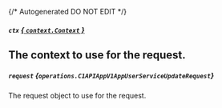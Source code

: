 {/* Autogenerated DO NOT EDIT  */}

##### `ctx` [*{ `context.Context` }*](https://pkg.go.dev/context#Context)
The context to use for the request.
---
##### `request` *{`operations.C1APIAppV1AppUserServiceUpdateRequest`}*
The request object to use for the request.

<Collapsible openLabel={Labels.showProperties} closeLabel={Labels.hideProperties}>
  <C1APIAppV1AppUserServiceUpdateRequest />
</Collapsible>


